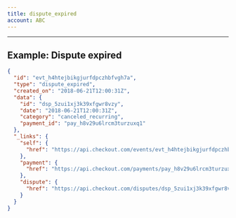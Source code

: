 ```yaml
---
title: dispute_expired
account: ABC
---
```


---

## Example: Dispute expired

```json
{
  "id": "evt_h4htejbikgjurfdpczhbfvgh7a",
  "type": "dispute_expired",
  "created_on": "2018-06-21T12:00:31Z",
  "data": {
    "id": "dsp_5zui1xj3k39xfgwr8vzy",
    "date": "2018-06-21T12:00:31Z",
    "category": "canceled_recurring",
    "payment_id": "pay_h8v29u6lrcm3turzuxq1"
  },
  "_links": {
    "self": {
      "href": "https://api.checkout.com/events/evt_h4htejbikgjurfdpczhbfvgh7a"
    },
    "payment": {
      "href": "https://api.checkout.com/payments/pay_h8v29u6lrcm3turzuxq1"
    }, 
    "dispute": {
      "href": "https://api.checkout.com/disputes/dsp_5zui1xj3k39xfgwr8vzy"
    }
  }
}
```